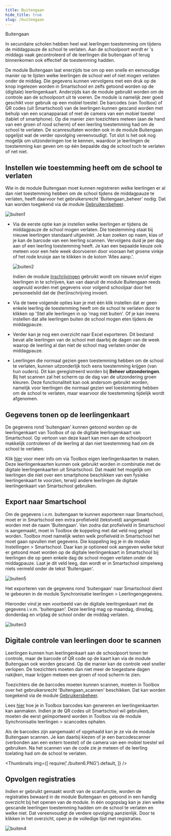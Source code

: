 ```yaml
---
title: Buitengaan
hide_title: true
slug: /buitengaan
---
```

<ImageTitle img="buiten.png">Buitengaan</ImageTitle>

In secundaire scholen hebben heel wat leerlingen toestemming om tijdens de middagpauze de school te verlaten. Aan de schoolpoort wordt er 's middags vaak gecontroleerd of de leerlingen die buitengaan of terug binnenkomen ook effectief de toestemming hadden. 

De module Buitengaan laat enerzijds toe om op een snelle en eenvoudige manier op te lijsten welke leerlingen de school wel of niet mogen verlaten onder de middag. Die gegevens kunnen vervolgens met een druk op de knop ingelezen worden in Smartschool en zelfs getoond worden op de (digitale) leerlingenkaart. Anderzijds kan de module gebruikt worden om de controle aan de schoolpoort uit te voeren. De module is namelijk zeer goed geschikt voor gebruik op een mobiel toestel. De barcodes (van Toolbox) of QR codes (uit Smartschool) van de leerlingen kunnen gescand worden met behulp van een scanapparaat of met de camera van een mobiel toestel (tablet of smartphone). Op die manier zien toezichters meteen (aan de hand van een groen of rood scherm) of een leerling toestemming had om de school te verlaten. De scanresultaten worden ook in de module Buitengaan opgelijst wat de verder opvolging vereenvoudigt. Tot slot is het ook nog mogelijk om uitzonderingen toe te kennen, waardoor je leerlingen de toestemming kan geven om op één bepaalde dag de school toch te verlaten of net niet. 

## Instellen wie toestemming heeft om de school te verlaten

Wie in de module Buitengaan moet kunnen registreren welke leerlingen er al dan niet toestemming hebben om de school tijdens de middagpauze te verlaten, heeft daarvoor het gebruikersrecht 'Buitengaan_beheer' nodig. Dat kan worden toegekend via de module [Gebruikersbeheer](/gebruikersbeheer). 

![buiten1](./buiten1.PNG)

- Via de eerste optie kan je instellen welke leerlingen er tijdens de middagpauze de school mogen verlaten. Die toestemming staat bij nieuwe leerlingen standaard uitgevinkt. Je kan zoeken op naam, klas of je kan de barcode van een leerling scannen. Vervolgens duid je per dag aan of een leerling toestemming heeft. Je kan een bepaalde keuze ook meteen voor een hele week doorvoeren door vooraan het groene vinkje of het rode kruisje aan te klikken in de kolom 'Alles aanp.'.

    ![buiten2](./buiten2.PNG)

    Indien de module [Inschrijvingen](/inschrijvingen) gebruikt wordt om nieuwe en/of eigen leerlingen in te schrijven, kan van daaruit de module Buitengaan reeds opgevuld worden met gegevens voor volgend schooljaar door het personeelslid dat de (her)inschrijving invoert. 

- Via de twee volgende opties kan je met één klik instellen dat er geen enkele leerling de toestemming heeft om de school te verlaten door te klikken op 'Stel alle leerlingen in op 'mag niet buiten'. Of je kan ineens instellen dat alle leerlingen buiten de school mogen eten tijdens de middagpauze. 

- Verder kan je nog een overzicht naar Excel exporteren. Dit bestand bevat alle leerlingen van de school met daarbij de dagen van de week waarop de leerling al dan niet de school mag verlaten onder de middagpauze.

- Leerlingen die normaal gezien geen toestemming hebben om de school te verlaten, kunnen uitzonderlijk toch eens toestemming krijgen (van hun ouders). Dit kan geregistreerd worden bij **Beheer uitzonderingen**.  Bij het scannen zal het scherm op de dag van de uitzondering groen kleuren. Deze functionaliteit kan ook andersom gebruikt worden, namelijk voor leerlingen die normaal gezien wel toestemming hebben om de school te verlaten, maar waarvoor die toestemming tijdelijk wordt afgenomen. 

## Gegevens tonen op de leerlingenkaart 

De gegevens rond 'buitengaan' kunnen getoond worden op de leerlingenkaart van Toolbox of op de digitale leerlingenkaart van Smartschool. Op vertoon van deze kaart kan men aan de schoolpoort makkelijk controleren of de leerling al dan niet toestemming had om de school te verlaten. 

Klik [hier](/leerlingenkaarten) voor meer info om via Toolbox eigen leerlingenkaarten te maken. Deze leerlingenkaarten kunnen ook gebruikt worden in combinatie met de digitale leerlingenkaarten uit Smartschool. Dat maakt het mogelijk om leerlingen die niet over een smartphone beschikken van een fysieke leerlingenkaart te voorzien, terwijl andere leerlingen de digitale leerlingenkaart van Smartschool gebruiken. 

## Export naar Smartschool

Om de gegevens i.v.m. buitengaan te kunnen exporteren naar Smartschool, moet er in Smartschool een extra profielveld (tekstveld) aangemaakt worden met de naam 'Buitengaan'. Van zodra dat profielveld in Smartschool is aangemaakt, moet in Toolbox de koppeling met dat veld nog gelegd worden. Toolbox moet namelijk weten welk profielveld in Smartschool het moet gaan opvullen met gegevens. Die koppeling leg je in de module Instellingen > Smartschool. Daar kan je optioneel ook aangeven welke tekst er getoond moet worden op de digitale leerlingenkaart in Smartschool bij leerlingen die op geen enkele dag de school mogen verlaten onder de middagpauze. Laat je dit veld leeg, dan wordt er in Smartschool simpelweg niets vermeld onder de tekst 'Buitengaan'.

![buiten5](./buiten5.png)

Het exporteren van de gegevens rond 'buitengaan' naar Smartschool dient te gebeuren in de module Synchronisatie leerlingen > Leerlingengegevens. 

Hieronder vind je een voorbeeld van de digitale leerlingenkaart met de gegevens i.v.m. 'buitengaan'. Deze leerling mag op maandag, dinsdag, donderdag en vrijdag de school onder de middag verlaten. 

![buiten3](./buiten3.PNG)

## Digitale controle van leerlingen door te scannen

Leerlingen kunnen hun leerlingenkaart aan de schoolpoort tonen ter controle, maar de barcode of QR code op de kaart kan via de module Buitengaan ook worden gescand. Op die manier kan de controle veel sneller verlopen. De toezichters moeten dan niet meer de toegestane dagen nakijken, maar krijgen meteen een groen of rood scherm te zien. 

Toezichters die de barcodes moeten kunnen scannen, moeten in Toolbox over het gebruikersrecht 'Buitengaan_scannen' beschikken. Dat kan worden toegekend via de module [Gebruikersbeheer](/gebruikersbeheer). 

Lees [hier](/leerlingenkaarten#barcodes-of-qr-codes-genereren) hoe je in Toolbox barcodes kan genereren en leerlingenkaarten kan aanmaken. Indien je de QR codes uit Smartschool wil gebruiken, moeten die eerst geïmporteerd worden in Toolbox via de module Synchronisatie leerlingen > scancodes ophalen. 

Als de barcodes zijn aangemaakt of opgehaald kan je ze via de module Buitengaan scannen. Je kan daarbij kiezen of je een barcodescanner (verbonden aan een extern toestel) of de camera van een mobiel toestel wil gebruiken. Na het scannen van de code zie je meteen of de leerling toelating had om de school te verlaten. 

<Thumbnails img={[
    require('./buiten6.PNG').default, 
]} />

## Opvolgen registraties

Indien er gebruikt gemaakt wordt van de scanfunctie, worden de registraties bewaard in de module Buitengaan en getoond in een handig overzicht bij het openen van de module. In één oogopslag kan je zien welke gescande leerlingen toestemming hadden om de school te verlaten en welke niet. Dat vereenvoudigt de verdere opvolging aanzienlijk. Door te klikken in het overzicht, open je de volledige lijst met registraties. 

![buiten4](./buiten4.png)



